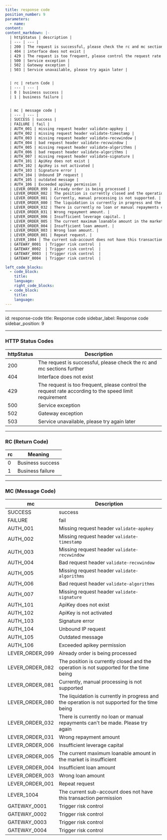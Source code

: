 ```yaml
---
title: response code
position_number: 9
parameters:
  - name:
content:
content_markdown: |-
  | httpStatus | description |
  | --- | --- |
  | 200 | The request is successful, please check the rc and mc sections further |
  | 404 | interface does not exist |
  | 429 | The request is too frequent, please control the request rate according to the speed limit requirement |
  | 500 | Service exception |
  | 502 | Gateway exception |
  | 503 | Service unavailable, please try again later |


  | rc | return Code |
  | --- | --- |
  | 0 | business success |
  | 1 | business failure |


  | mc | message code |
  | --- | --- |
  | SUCCESS | success |
  | FAILURE | fail |
  | AUTH_001 | missing request header validate-appkey |
  | AUTH_002 | missing request header validate-timestamp |
  | AUTH_003 | missing request header validate-recvwindow |
  | AUTH_004 | bad request header validate-recvwindow |
  | AUTH_005 | missing request header validate-algorithms |
  | AUTH_006 | bad request header validate-algorithms |
  | AUTH_007 | missing request header validate-signature |
  | AUTH_101 | ApiKey does not exist |
  | AUTH_102 | ApiKey is not activated |
  | AUTH_103 | Signature error |
  | AUTH_104 | Unbound IP request |
  | AUTH_105 | outdated message |
  | AUTH_106 | Exceeded apikey permission |
  | LEVER_ORDER_099 | Already order is being processed |
  | LEVER_ORDER_082 | The position is currently closed and the operation is not supported for the time being. |
  | LEVER_ORDER_081 | Currently, manual processing is not supported. |
  | LEVER_ORDER_080 | The liquidation is currently in progress and the operation is not supported for the time being. |
  | LEVER_ORDER_032 | There is currently no loan or manual repayments can't be made. Please try again. |
  | LEVER_ORDER_031 | Wrong repayment amount. |
  | LEVER_ORDER_006 | Insufficient leverage capital. |
  | LEVER_ORDER_005 | The current maximum loanable amount in the market is insufficient. |
  | LEVER_ORDER_004 | Insufficient loan amount. |
  | LEVER_ORDER_003 | Wrong loan amount. |
  | LEVER_ORDER_001 | Repeat request. |
  | LEVER_1004 | The current sub-account does not have this transaction permission. |
  | GATEWAY_0001  | Trigger risk control  |
  | GATEWAY_0002  | Trigger risk control  |
  | GATEWAY_0003  | Trigger risk control  |
  | GATEWAY_0004  | Trigger risk control  |

left_code_blocks:
  - code_block:
    title:
    language:
    right_code_blocks:
  - code_block:
    title:
    language:
---
```


---

id: response-code title: Response code sidebar_label: Response code sidebar_position: 9

---

### HTTP Status Codes

| httpStatus | Description |
| --- | --- |
| 200 | The request is successful, please check the rc and mc sections further |
| 404 | Interface does not exist |
| 429 | The request is too frequent, please control the request rate according to the speed limit requirement |
| 500 | Service exception |
| 502 | Gateway exception |
| 503 | Service unavailable, please try again later |

---

### RC (Return Code)

| rc  | Meaning          |
| --- | ---------------- |
| 0   | Business success |
| 1   | Business failure |

---

### MC (Message Code)

| mc | Description |
| --- | --- |
| SUCCESS | success |
| FAILURE | fail |
| AUTH_001 | Missing request header `validate-appkey` |
| AUTH_002 | Missing request header `validate-timestamp` |
| AUTH_003 | Missing request header `validate-recvwindow` |
| AUTH_004 | Bad request header `validate-recvwindow` |
| AUTH_005 | Missing request header `validate-algorithms` |
| AUTH_006 | Bad request header `validate-algorithms` |
| AUTH_007 | Missing request header `validate-signature` |
| AUTH_101 | ApiKey does not exist |
| AUTH_102 | ApiKey is not activated |
| AUTH_103 | Signature error |
| AUTH_104 | Unbound IP request |
| AUTH_105 | Outdated message |
| AUTH_106 | Exceeded apikey permission |
| LEVER_ORDER_099 | Already order is being processed |
| LEVER_ORDER_082 | The position is currently closed and the operation is not supported for the time being |
| LEVER_ORDER_081 | Currently, manual processing is not supported |
| LEVER_ORDER_080 | The liquidation is currently in progress and the operation is not supported for the time being |
| LEVER_ORDER_032 | There is currently no loan or manual repayments can't be made. Please try again |
| LEVER_ORDER_031 | Wrong repayment amount |
| LEVER_ORDER_006 | Insufficient leverage capital |
| LEVER_ORDER_005 | The current maximum loanable amount in the market is insufficient |
| LEVER_ORDER_004 | Insufficient loan amount |
| LEVER_ORDER_003 | Wrong loan amount |
| LEVER_ORDER_001 | Repeat request |
| LEVER_1004 | The current sub-account does not have this transaction permission |
| GATEWAY_0001 | Trigger risk control |
| GATEWAY_0002 | Trigger risk control |
| GATEWAY_0003 | Trigger risk control |
| GATEWAY_0004 | Trigger risk control |
